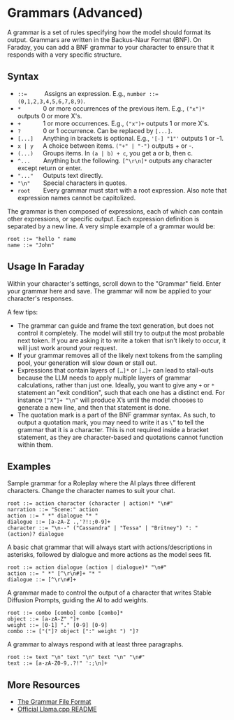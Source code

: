 # Grammars (Advanced)

A grammar is a set of rules specifying how the model should format its output. Grammars are written in the Backus-Naur Format (BNF). On Faraday, you can add a BNF grammar to your character to ensure that it responds with a very specific structure.

## Syntax

- `::=` &emsp; &emsp; Assigns an expression. E.g., `number ::= (0,1,2,3,4,5,6,7,8,9)`.
- `*` &emsp; &emsp; &ensp; 0 or more occurrences of the previous item. E.g., `("x")*` outputs 0 or more X's.
- `+` &emsp; &emsp; &ensp; 1 or more occurrences. E.g., `("x")+` outputs 1 or more X's.
- `?` &emsp; &emsp; &ensp; 0 or 1 occurrence. Can be replaced by `[...]`.
- `[...]` &emsp; Anything in brackets is optional. E.g., `'[-] "1"'` outputs 1 or -1.
- `x | y` &emsp; A choice between items. `("+" | "-")` outputs + or -.
- `(...)` &emsp; Groups items. In `(a | b) + c`, you get a or b, then c.
- `^...` &emsp; &nbsp; Anything but the following. `[^\r\n]*` outputs any character except return or enter.
- `"..."` &emsp; Outputs text directly.
- `"\n"` &emsp; &nbsp; Special characters in quotes.
- `root` &emsp; &nbsp; Every grammar must start with a root expression. Also note that expression names cannot be capitolized.

The grammar is then composed of expressions, each of which can contain other expressions, or specific output. Each expression definition is separated by a new line. A very simple example of a grammar would be:

```
root ::= "hello " name
name ::= "John"
```

## Usage In Faraday

Within your character's settings, scroll down to the "Grammar" field. Enter your grammar here and save. The grammar will now be applied to your character's responses.

A few tips:

- The grammar can guide and frame the text generation, but does not control it completely. The model will still try to output the most probable next token. If you are asking it to write a token that isn't likely to occur, it will just work around your request.
- If your grammar removes all of the likely next tokens from the sampling pool, your generation will slow down or stall out.
- Expressions that contain layers of `[…]*` or `[…]+` can lead to stall-outs because the LLM needs to apply multiple layers of grammar calculations, rather than just one. Ideally, you want to give any `+` or `*` statement an "exit condition", such that each one has a distinct end. For instance `[“X”]+ “\n”` will produce X’s until the model chooses to generate a new line, and then that statement is done.
- The quotation mark is a part of the BNF grammar syntax. As such, to output a quotation mark, you may need to write it as `\”` to tell the grammar that it is a character. This is not required inside a bracket statement, as they are character-based and quotations cannot function within them.

## Examples

Sample grammar for a Roleplay where the AI plays three different characters. Change the character names to suit your chat.

```
root ::= action character (character | action)* "\n#"
narration ::= "Scene:" action
action ::= " *" dialogue "* "
dialogue ::= [a-zA-Z .,'?!:;0-9]+
character ::= "\n--" ("Cassandra" | "Tessa" | "Britney") ": " (action)? dialogue
```

A basic chat grammar that will always start with actions/descriptions in asterisks, followed by dialogue and more actions as the model sees fit.

```
root ::= action dialogue (action | dialogue)* "\n#"
action ::= " *" [^\r\n#]+ "* "
dialogue ::= [^\r\n#]+
```

A grammar made to control the output of a character that writes Stable Diffusion Prompts, guiding the AI to add weights.

```
root ::= combo [combo] combo [combo]*
object ::= [a-zA-Z" "]+
weight ::= [0-1] "." [0-9] [0-9]
combo ::= ["("]? object [":" weight ") "]?
```

A grammar to always respond with at least three paragraphs.

```
root ::= text "\n" text "\n" text "\n" "\n#"
text ::= [a-zA-Z0-9,.?!" ':;\n]+
```

## More Resources

- [The Grammar File Format](https://matt.might.net/articles/grammars-bnf-ebnf/)
- [Official Llama.cpp README](https://github.com/ggerganov/llama.cpp/blob/master/grammars/README.md)
